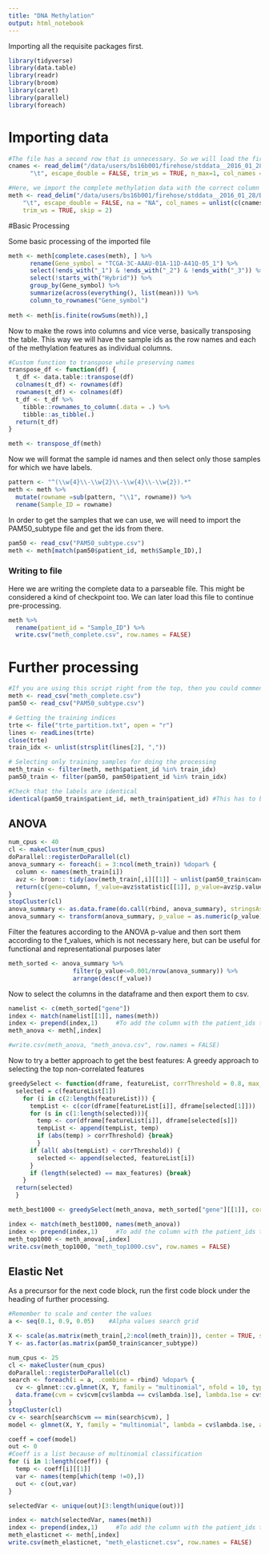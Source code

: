 ```yaml
---
title: "DNA Methylation"
output: html_notebook
---
```


Importing all the requisite packages first.
```r
library(tidyverse)
library(data.table)
library(readr)
library(broom)
library(caret)
library(parallel)
library(foreach)
```

# Importing data

```r
#The file has a second row that is unnecessary. So we will load the first row first and then load the rest of it.
cnames <- read_delim("/data/users/bs16b001/firehose/stddata__2016_01_28/BRCA/20160128/gdac.broadinstitute.org_BRCA.Merge_methylation__humanmethylation450__jhu_usc_edu__Level_3__within_bioassay_data_set_function__data.Level_3.2016012800.0.0/meth.txt", 
      "\t", escape_double = FALSE, trim_ws = TRUE, n_max=1, col_names = FALSE)

#Here, we import the complete methylation data with the correct column names and making sure that the beta values are imported as numeric types rather than character type.
meth <- read_delim("/data/users/bs16b001/firehose/stddata__2016_01_28/BRCA/20160128/gdac.broadinstitute.org_BRCA.Merge_methylation__humanmethylation450__jhu_usc_edu__Level_3__within_bioassay_data_set_function__data.Level_3.2016012800.0.0/meth.txt", 
    "\t", escape_double = FALSE, na = "NA", col_names = unlist(c(cnames[1,])),
    trim_ws = TRUE, skip = 2)
```

#Basic Processing

Some basic processing of the imported file
```r
meth <- meth[complete.cases(meth), ] %>%
      rename(Gene_symbol = "TCGA-3C-AAAU-01A-11D-A41Q-05_1") %>%
      select(!ends_with("_1") & !ends_with("_2") & !ends_with("_3")) %>%
      select(!starts_with("Hybrid")) %>%
      group_by(Gene_symbol) %>%
      summarize(across(everything(), list(mean))) %>%
      column_to_rownames("Gene_symbol")
      
meth <- meth[is.finite(rowSums(meth)),]
```

Now to make the rows into columns and vice verse, basically transposing the table. This way we will have the sample ids as the row names and each of the methylation features as individual columns.
```r
#Custom function to transpose while preserving names
transpose_df <- function(df) {
  t_df <- data.table::transpose(df)
  colnames(t_df) <- rownames(df)
  rownames(t_df) <- colnames(df)
  t_df <- t_df %>%
    tibble::rownames_to_column(.data = .) %>%
    tibble::as_tibble(.)
  return(t_df)
}

meth <- transpose_df(meth)
```

Now we will format the sample id names and then select only those samples for which we have labels.
```r
pattern <- "^(\\w{4}\\-\\w{2}\\-\\w{4}\\-\\w{2}).*"
meth <- meth %>%  
  mutate(rowname =sub(pattern, "\\1", rowname)) %>%
  rename(Sample_ID = rowname)
```

In order to get the samples that we can use, we will need to import the PAM50_subtype file and get the ids from there.
```r
pam50 <- read_csv("PAM50_subtype.csv")
meth <- meth[match(pam50$patient_id, meth$Sample_ID),]
```

### Writing to file

Here we are writing the complete data to a parseable file. This might be considered a kind of checkpoint too. We can later load this file to continue pre-processing.
```r
meth %>%
  rename(patient_id = "Sample_ID") %>%
  write.csv("meth_complete.csv", row.names = FALSE)
```


# Further processing
```r
#If you are using this script right from the top, then you could comment out the next line
meth <- read_csv("meth_complete.csv")
pam50 <- read_csv("PAM50_subtype.csv")

# Getting the training indices
trte <- file("trte_partition.txt", open = "r")
lines <- readLines(trte)
close(trte)
train_idx <- unlist(strsplit(lines[2], ","))

# Selecting only training samples for doing the processing
meth_train <- filter(meth, meth$patient_id %in% train_idx)
pam50_train <- filter(pam50, pam50$patient_id %in% train_idx)

#Check that the labels are identical
identical(pam50_train$patient_id, meth_train$patient_id) #This has to be true
```

## ANOVA
```r
num_cpus <- 40
cl <- makeCluster(num_cpus)
doParallel::registerDoParallel(cl)
anova_summary <- foreach(i = 3:ncol(meth_train)) %dopar% {
  column <- names(meth_train[i]) 
  avz <- broom:: tidy(aov(meth_train[,i][[1]] ~ unlist(pam50_train$cancer_subtype))) # Each ANOVA test iterating through each column
  return(c(gene=column, f_value=avz$statistic[[1]], p_value=avz$p.value[[1]]))
}
stopCluster(cl)
anova_summary <- as.data.frame(do.call(rbind, anova_summary), stringsAsFactors = FALSE)
anova_summary <- transform(anova_summary, p_value = as.numeric(p_value), f_value = as.numeric(f_value))
```

Filter the features according to the ANOVA p-value and then sort them according to the f_values, which is not necessary here, but can be useful for functional and representational purposes later
```r
meth_sorted <- anova_summary %>% 
                  filter(p_value<=0.001/nrow(anova_summary)) %>% 
                  arrange(desc(f_value))
```
Now to select the columns in the dataframe and then export them to csv.
```r
namelist <- c(meth_sorted["gene"])
index <- match(namelist[[1]], names(meth))
index <- prepend(index,1)     #To add the column with the patient_ids too to the output
meth_anova <- meth[,index]  

#write.csv(meth_anova, "meth_anova.csv", row.names = FALSE)
```
Now to try a better approach to get the best features: A greedy approach to selecting the top non-correlated features
```r
greedySelect <- function(dframe, featureList, corrThreshold = 0.8, max_features = 1000){
  selected = c(featureList[1])
    for (i in c(2:length(featureList))) {
      tempList <- c(cor(dframe[featureList[i]], dframe[selected[1]])) 
      for (s in c(1:length(selected))){
        temp <- cor(dframe[featureList[i]], dframe[selected[s]])
        tempList <- append(tempList, temp)
        if (abs(temp) > corrThreshold) {break}
        }
      if (all( abs(tempList) < corrThreshold)) {
        selected <- append(selected, featureList[i])
      }
      if (length(selected) == max_features) {break}
    }
  return(selected)
  }
```

```r
meth_best1000 <- greedySelect(meth_anova, meth_sorted["gene"][[1]], corrThreshold = 0.7)

index <- match(meth_best1000, names(meth_anova))
index <- prepend(index,1)     #To add the column with the patient_ids too to the output
meth_top1000 <- meth_anova[,index]
write.csv(meth_top1000, "meth_top1000.csv", row.names = FALSE)
```

## Elastic Net
As a precursor for the next code block, run the first code block under the heading of further processing.
```r
#Remember to scale and center the values
a <- seq(0.1, 0.9, 0.05)    #Alpha values search grid

X <- scale(as.matrix(meth_train[,2:ncol(meth_train)]), center = TRUE, scale = TRUE)
Y <- as.factor(as.matrix(pam50_train$cancer_subtype))

num_cpus <- 25
cl <- makeCluster(num_cpus) 
doParallel::registerDoParallel(cl)
search <- foreach(i = a, .combine = rbind) %dopar% {
  cv <- glmnet::cv.glmnet(X, Y, family = "multinomial", nfold = 10, type.measure = "deviance", parallel = TRUE, alpha = i)
  data.frame(cvm = cv$cvm[cv$lambda == cv$lambda.1se], lambda.1se = cv$lambda.1se, alpha = i)
}
stopCluster(cl)
cv <- search[search$cvm == min(search$cvm), ]
model <- glmnet(X, Y, family = "multinomial", lambda = cv$lambda.1se, alpha = cv$alpha)

coeff = coef(model)
out <- 0
#Coeff is a list because of multinomial classification
for (i in 1:length(coeff)) {
  temp <- coeff[i][[1]]
  var <- names(temp[which(temp !=0),])
  out <- c(out,var)
}

selectedVar <- unique(out)[3:length(unique(out))]
```
```r
index <- match(selectedVar, names(meth))
index <- prepend(index,1)     #To add the column with the patient_ids too to the output
meth_elasticnet <- meth[,index]
write.csv(meth_elasticnet, "meth_elasticnet.csv", row.names = FALSE)
```

